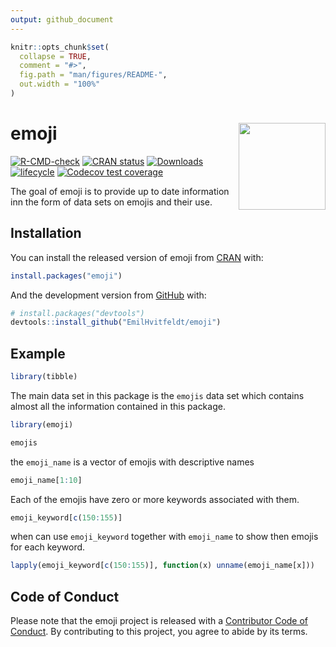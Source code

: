 ```yaml
---
output: github_document
---
```


<!-- README.md is generated from README.Rmd. Please edit that file -->

```r
knitr::opts_chunk$set(
  collapse = TRUE,
  comment = "#>",
  fig.path = "man/figures/README-",
  out.width = "100%"
)
```

# emoji <a href='https://emilhvitfeldt.github.io/emoji'><img src='man/figures/logo.png' align="right" height="139" /></a>

<!-- badges: start -->
[![R-CMD-check](https://github.com/EmilHvitfeldt/emoji/actions/workflows/R-CMD-check.yaml/badge.svg)](https://github.com/EmilHvitfeldt/emoji/actions/workflows/R-CMD-check.yaml)
[![CRAN status](https://www.r-pkg.org/badges/version/emoji)](https://CRAN.R-project.org/package=emoji)
[![Downloads](https://cranlogs.r-pkg.org/badges/emoji)](https://CRAN.R-project.org/package=emoji)
[![lifecycle](https://img.shields.io/badge/lifecycle-stable-brightgreen.svg)](https://lifecycle.r-lib.org/articles/stages.html)
[![Codecov test coverage](https://codecov.io/gh/EmilHvitfeldt/emoji/branch/main/graph/badge.svg)](https://app.codecov.io/gh/EmilHvitfeldt/emoji?branch=main)
<!-- badges: end -->

The goal of emoji is to provide up to date information inn the form of data sets on emojis and their use.

## Installation

You can install the released version of emoji from [CRAN](https://CRAN.R-project.org) with:

``` r
install.packages("emoji")
```

And the development version from [GitHub](https://github.com/) with:

``` r
# install.packages("devtools")
devtools::install_github("EmilHvitfeldt/emoji")
```

## Example

```r
library(tibble)
```

The main data set in this package is the `emojis` data set which contains almost all the information contained in this package.

```r
library(emoji)

emojis
```

the `emoji_name` is a vector of emojis with descriptive names 

```r
emoji_name[1:10]
```

Each of the emojis have zero or more keywords associated with them.

```r
emoji_keyword[c(150:155)]
```

when can use `emoji_keyword` together with `emoji_name` to show then emojis for each keyword.

```r
lapply(emoji_keyword[c(150:155)], function(x) unname(emoji_name[x]))
```

## Code of Conduct

Please note that the emoji project is released with a [Contributor Code of Conduct](https://contributor-covenant.org/version/2/0/CODE_OF_CONDUCT.html). By contributing to this project, you agree to abide by its terms.
